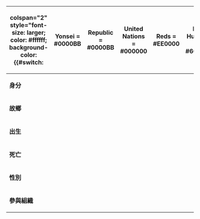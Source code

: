 {| class="infobox" style="width: 21em; padding: 2x; font-size: 92%;"
|-
!colspan="2" style="font-size: larger; color: #ffffff; background-color: {{#switch:{{{color|}}}

  |Yonsei           = &#032; #0000BB
  |Republic         = &#032; #0000BB
  |United Nations   = &#032; #000000
  |Reds             = &#032; #EE0000
  |First Hundred    = &#032; #6080C0
  |Metanationals    = &#032; #FF8000
  |Greens           = &#032; #FF8000
  |Issei            = &#032; #555555
  |Nissei           = &#032; #603000
  |Independent      = &#032; #999999

  |&#032;{{{color|{{{bgcolor|#AAAAAA}}}}}}
 }}; text-align:center;" | {{{name}}}
|-
|'''身分''' || {{{position|未知}}}
|-
|'''故鄉''' || {{{hometown|未知}}}
|-
|'''出生''' || {{{birth|未知}}}
|-
|'''死亡''' || {{{death|未知}}}
|-
|'''性別''' || {{{gender|未知}}}
|-
|'''參與組織''' || {{{affiliation|未知}}}
|}